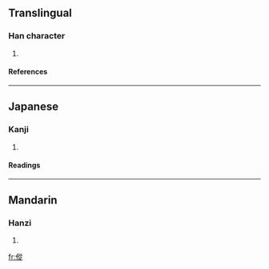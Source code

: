==Translingual==
===Han character===
{{Han char|rn=9|rad=人|as=11|sn=13|four=2828<sub>1</sub>|canj=人竹人人 (OHOO)}}
# {{defn|Han}}
====References====
{{Han ref|kx=0114.170|dkj=01013|dj=0242.250|hdz=10212.040|uh=50B1|ud=20657|bh=DCC0|bd=56512}}
----
==Japanese==
===Kanji===
{{ja-kanji|grade=|rs=人11}}
# {{defn|Japanese}}
====Readings====
{{ja-readings|on=[[しょう]] (shō), [[しゅ]] (shu), [[そう]] (sō)|kun=[[はやいさま]] (hayaisama)}}
----
==Mandarin==
===Hanzi===
{{cmn-hanzi|pin=[[sǒng]] ([[song3]])|wg=sung<sup>3</sup>}}
# {{defn|Mandarin}}

[[fr:傱]]